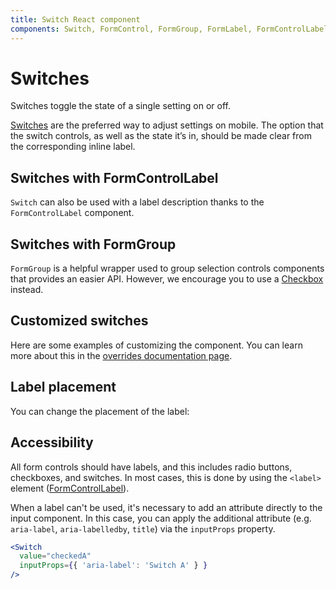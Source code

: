 ```yaml
---
title: Switch React component
components: Switch, FormControl, FormGroup, FormLabel, FormControlLabel
---
```




# Switches

<p className="description">Switches toggle the state of a single setting on or off.</p>

[Switches](https://material.io/design/components/selection-controls.html#switches) are the preferred way to adjust settings on mobile.
The option that the switch controls, as well as the state it’s in,
should be made clear from the corresponding inline label.

<div className='codeExample'>
  <CodeExample code={SwitchesRaw}>
    <Switches />
  </CodeExample>
</div>

## Switches with FormControlLabel

`Switch` can also be used with a label description thanks to the `FormControlLabel` component.

<div className='codeExample'>
  <CodeExample code={SwitchLabelsRaw}>
    <SwitchLabels />
  </CodeExample>
</div>

## Switches with FormGroup

`FormGroup` is a helpful wrapper used to group selection controls components that provides an easier API.
However, we encourage you to use a [Checkbox](#checkboxes) instead.

<div className='codeExample'>
  <CodeExample code={SwitchesGroupRaw}>
    <SwitchesGroup />
  </CodeExample>
</div>

## Customized switches

Here are some examples of customizing the component. You can learn more about this in the
[overrides documentation page](/customization/components/).

<div className='codeExample'>
  <CodeExample code={CustomizedSwitchesRaw}>
    <CustomizedSwitches />
  </CodeExample>
</div>

## Label placement

You can change the placement of the label:

<div className='codeExample'>
  <CodeExample code={FormControlLabelPositionRaw}>
    <FormControlLabelPosition />
  </CodeExample>
</div>

## Accessibility

All form controls should have labels, and this includes radio buttons, checkboxes, and switches. In most cases, this is done by using the `<label>` element ([FormControlLabel](/api/form-control-label/)).

When a label can't be used, it's necessary to add an attribute directly to the input component.
In this case, you can apply the additional attribute (e.g. `aria-label`, `aria-labelledby`, `title`) via the `inputProps` property.

```jsx
<Switch
  value="checkedA"
  inputProps={{ 'aria-label': 'Switch A' } }
/>
```
